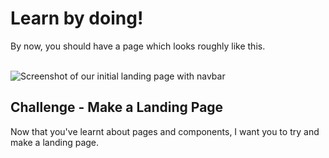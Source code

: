 # Learn by doing!

By now, you should have a page which looks roughly like this.

<br/>

 
<Image src="/first_ship.png" alt="Screenshot of our initial landing page with navbar" width={1000} height={1000} />

## Challenge - Make a Landing Page

Now that you've learnt about pages and components, I want you to try and make a landing page.